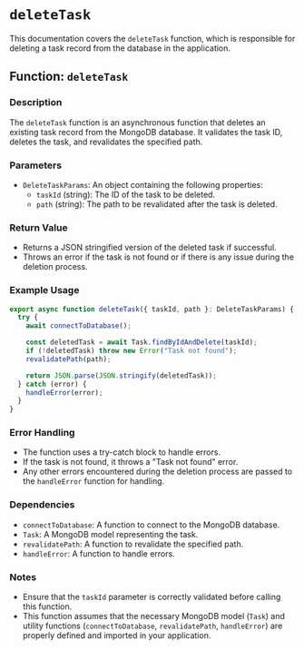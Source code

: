 # `deleteTask`

This documentation covers the `deleteTask` function, which is responsible for deleting a task record from the database in the application.

## Function: `deleteTask`

### Description

The `deleteTask` function is an asynchronous function that deletes an existing task record from the MongoDB database. It validates the task ID, deletes the task, and revalidates the specified path.

### Parameters

- `DeleteTaskParams`: An object containing the following properties:
  - `taskId` (string): The ID of the task to be deleted.
  - `path` (string): The path to be revalidated after the task is deleted.

### Return Value

- Returns a JSON stringified version of the deleted task if successful.
- Throws an error if the task is not found or if there is any issue during the deletion process.

### Example Usage

```javascript
export async function deleteTask({ taskId, path }: DeleteTaskParams) {
  try {
    await connectToDatabase();

    const deletedTask = await Task.findByIdAndDelete(taskId);
    if (!deletedTask) throw new Error("Task not found");
    revalidatePath(path);

    return JSON.parse(JSON.stringify(deletedTask));
  } catch (error) {
    handleError(error);
  }
}
```

### Error Handling

- The function uses a try-catch block to handle errors.
- If the task is not found, it throws a "Task not found" error.
- Any other errors encountered during the deletion process are passed to the `handleError` function for handling.

### Dependencies

- `connectToDatabase`: A function to connect to the MongoDB database.
- `Task`: A MongoDB model representing the task.
- `revalidatePath`: A function to revalidate the specified path.
- `handleError`: A function to handle errors.

### Notes

- Ensure that the `taskId` parameter is correctly validated before calling this function.
- This function assumes that the necessary MongoDB model (`Task`) and utility functions (`connectToDatabase`, `revalidatePath`, `handleError`) are properly defined and imported in your application.
